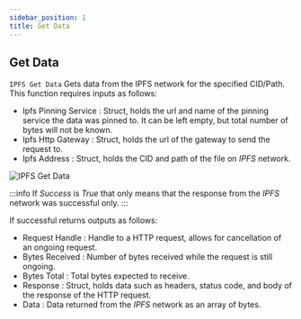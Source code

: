 ```yaml
---
sidebar_position: 1
title: Get Data
---
```



## Get Data

`IPFS Get Data` Gets data from the IPFS network for the specified CID/Path. This function requires inputs as follows:

* Ipfs Pinning Service <Step text="1"/> : Struct, holds the url and name of the pinning service the data was pinned to.
It can be left empty, but total number of bytes will not be known.
* Ipfs Http Gateway <Step text="2"/> : Struct, holds the url of the gateway to send the request to.
* Ipfs Address <Step text="3"/> : Struct, holds the CID and path of the file on *IPFS* network.

![IPFS Get Data](_static/img/01_get-data.png)

:::info
If *Success* is *True* that only means that the response from the *IPFS* network was successful only.
:::

If successful returns outputs as follows:
* Request Handle <Step text="4"/> : Handle to a HTTP request, allows for cancellation of an ongoing request.
* Bytes Received <Step text="5"/> : Number of bytes received while the request is still ongoing.
* Bytes Total <Step text="6"/> : Total bytes expected to receive.
* Response <Step text="7"/> : Struct, holds data such as headers, status code, and body of the response of the HTTP
request.
* Data <Step text="8"/> : Data returned from the *IPFS* network as an array of bytes.